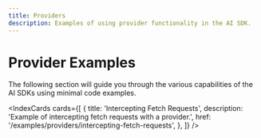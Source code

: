 ```yaml
---
title: Providers
description: Examples of using provider functionality in the AI SDK.
---
```


# Provider Examples

The following section will guide you through the various capabilities of the AI SDKs using minimal code examples.

<IndexCards
  cards={[
    {
      title: 'Intercepting Fetch Requests',
      description: 'Example of intercepting fetch requests with a provider.',
      href: '/examples/providers/intercepting-fetch-requests',
    },
  ]}
/>
